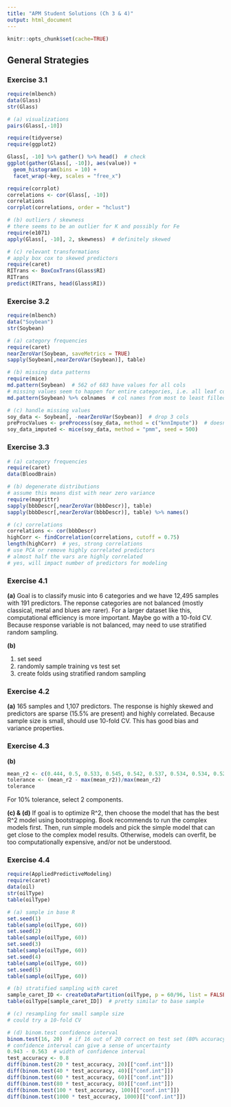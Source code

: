 ```yaml
---
title: "APM Student Solutions (Ch 3 & 4)"
output: html_document
---
```


```r
knitr::opts_chunk$set(cache=TRUE)
```

## General Strategies

### Exercise 3.1

```r
require(mlbench)
data(Glass)
str(Glass)

# (a) visualizations
pairs(Glass[,-10])

require(tidyverse)
require(ggplot2)

Glass[, -10] %>% gather() %>% head()  # check
ggplot(gather(Glass[, -10]), aes(value)) +
  geom_histogram(bins = 10) +
  facet_wrap(~key, scales = "free_x")

require(corrplot)
correlations <- cor(Glass[, -10])
correlations
corrplot(correlations, order = "hclust")

# (b) outliers / skewness
# there seems to be an outlier for K and possibly for Fe
require(e1071)
apply(Glass[, -10], 2, skewness)  # definitely skewed

# (c) relevant transformations
# apply box cox to skewed predictors
require(caret)
RITrans <- BoxCoxTrans(Glass$RI)
RITrans
predict(RITrans, head(Glass$RI))

```

### Exercise 3.2

```r
require(mlbench)
data("Soybean")
str(Soybean)

# (a) category frequencies
require(caret)
nearZeroVar(Soybean, saveMetrics = TRUE)
sapply(Soybean[,nearZeroVar(Soybean)], table)

# (b) missing data patterns
require(mice)
md.pattern(Soybean)  # 562 of 683 have values for all cols
# missing values seem to happen for entire categories, i.e. all leaf cols
md.pattern(Soybean) %>% colnames  # col names from most to least filled out

# (c) handle missing values 
soy_data <- Soybean[, -nearZeroVar(Soybean)]  # drop 3 cols
preProcValues <- preProcess(soy_data, method = c("knnImpute"))  # doesn't work bc of categorical vars?
soy_data_imputed <- mice(soy_data, method = "pmm", seed = 500)
```

### Exercise 3.3

```r
# (a) category frequencies
require(caret)
data(BloodBrain)

# (b) degenerate distributions
# assume this means dist with near zero variance
require(magrittr)
sapply(bbbDescr[,nearZeroVar(bbbDescr)], table)
sapply(bbbDescr[,nearZeroVar(bbbDescr)], table) %>% names()

# (c) correlations
correlations <- cor(bbbDescr)
highCorr <- findCorrelation(correlations, cutoff = 0.75)
length(highCorr)  # yes, strong correlations
# use PCA or remove highly correlated predictors
# almost half the vars are highly correlated
# yes, will impact number of predictors for modeling
```

### Exercise 4.1

__(a)__ Goal is to classify music into 6 categories and we have 12,495 samples with 191 predictors. The reponse categories are not balanced (mostly classical, metal and blues are rarer). For a larger dataset like this, computational efficiency is more important. Maybe go with a 10-fold CV. Because response variable is not balanced, may need to use stratified random sampling.

__(b)__ 

1. set seed
2. randomly sample training vs test set
3. create folds using stratified random sampling

### Exercise 4.2

__(a)__ 165 samples and 1,107 predictors. The response is highly skewed and predictors are sparse (15.5% are present) and highly correlated. Because sample size is small, should use 10-fold CV. This has good bias and variance properties. 

### Exercise 4.3

__(b)__ 

```r
mean_r2 <- c(0.444, 0.5, 0.533, 0.545, 0.542, 0.537, 0.534, 0.534, 0.52, 0.507)
tolerance <- (mean_r2 - max(mean_r2))/max(mean_r2)
tolerance
```

For 10% tolerance, select 2 components.

__(c) & (d)__ If goal is to optimize R^2, then choose the model that has the best R^2 model using bootstrapping. Book recommends to run the complex models first. Then, run simple models and pick the simple model that can get close to the complex model results. Otherwise, models can overfit, be too computationally expensive, and/or not be understood.

### Exercise 4.4

```r
require(AppliedPredictiveModeling)
require(caret)
data(oil)
str(oilType)
table(oilType)

# (a) sample in base R
set.seed(1)
table(sample(oilType, 60))
set.seed(2)
table(sample(oilType, 60))
set.seed(3)
table(sample(oilType, 60))
set.seed(4)
table(sample(oilType, 60))
set.seed(5)
table(sample(oilType, 60))

# (b) stratified sampling with caret
sample_caret_ID <- createDataPartition(oilType, p = 60/96, list = FALSE)
table(oilType[sample_caret_ID])  # pretty similar to base sample

# (c) resampling for small sample size
# could try a 10-fold CV

# (d) binom.test confidence interval
binom.test(16, 20)  # if 16 out of 20 correct on test set (80% accuracy)
# confidence interval can give a sense of uncertainty
0.943 - 0.563  # width of confidence interval
test_accuracy <- 0.8
diff(binom.test(20 * test_accuracy, 20)[["conf.int"]])
diff(binom.test(40 * test_accuracy, 40)[["conf.int"]])
diff(binom.test(60 * test_accuracy, 60)[["conf.int"]])
diff(binom.test(80 * test_accuracy, 80)[["conf.int"]])
diff(binom.test(100 * test_accuracy, 100)[["conf.int"]])
diff(binom.test(1000 * test_accuracy, 1000)[["conf.int"]])
```
